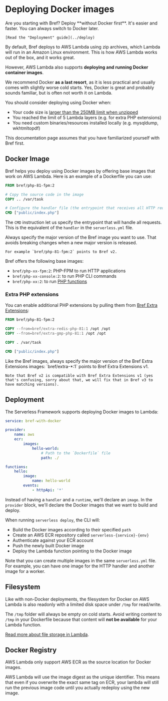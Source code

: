 
# Deploying Docker images

<Callout type="warning">
    Are you starting with Bref? Deploy **without Docker first**. It's easier and faster. You can always switch to Docker later.

    [Read the "Deployment" guide](../deploy)
</Callout>

By default, Bref deploys to AWS Lambda using zip archives, which Lambda will run in an Amazon Linux environment. This is how AWS Lambda works out of the box, and it works great.

However, AWS Lambda also supports **deploying and running Docker container images**.

We recommend Docker **as a last resort**, as it is less practical and usually comes with slightly worse cold starts. Yes, Docker is great and probably sounds familiar, but is often not worth it on Lambda.

You should consider deploying using Docker when:

- Your code size is [larger than the 250MB limit when unzipped](../environment/storage.md)
- You reached the limit of 5 Lambda layers (e.g. for extra PHP extensions)
- You need custom binaries/resources installed locally (e.g. mysqldump, wkhtmltopdf)

<Callout type="warning">
    This documentation page assumes that you have familiarized yourself with Bref first.
</Callout>

## Docker Image

Bref helps you deploy using Docker images by offering base images that work on AWS Lambda. Here is an example of a Dockerfile you can use:

```dockerfile filename="Dockerfile"
FROM bref/php-81-fpm:2

# Copy the source code in the image
COPY .. /var/task

# Configure the handler file (the entrypoint that receives all HTTP requests)
CMD ["public/index.php"]
```

The `CMD` instruction let us specify the entrypoint that will handle all requests. This is the equivalent of the `handler` in the `serverless.yml` file.

<Callout>
    Always specify the major version of the Bref image you want to use. That avoids breaking changes when a new major version is released.

    For example `bref/php-81-fpm:2` points to Bref v2.
</Callout>

Bref offers the following base images:

- `bref/php-xx-fpm:2`: PHP-FPM to run HTTP applications
- `bref/php-xx-console:2`: to run PHP CLI commands
- `bref/php-xx:2`: to run [PHP functions](../functions/README.md)

### Extra PHP extensions

You can enable additional PHP extensions by pulling them from [Bref Extra Extensions](https://github.com/brefphp/extra-php-extensions):

```dockerfile filename="Dockerfile" {3-4}
FROM bref/php-81-fpm:2

COPY --from=bref/extra-redis-php-81:1 /opt /opt
COPY --from=bref/extra-gmp-php-81:1 /opt /opt

COPY . /var/task

CMD ["public/index.php"]
```

<Callout>
    Like the Bref images, always specify the major version of the Bref Extra Extensions images: `bref/extra-*:1` points to Bref Extra Extensions v1.

    Note that Bref v2 is compatible with Bref Extra Extensions v1 (yes that's confusing, sorry about that, we will fix that in Bref v3 to have matching versions).
</Callout>

## Deployment

The Serverless Framework supports deploying Docker images to Lambda:

```yml filename="serverless.yml" {5-9,13-14}
service: bref-with-docker

provider:
    name: aws
    ecr:
        images:
            hello-world:
                # Path to the `Dockerfile` file
                path: ./

functions:
    hello:
        image:
            name: hello-world
        events:
            - httpApi: '*'
```

Instead of having a `handler` and a `runtime`, we'll declare an `image`. In the `provider` block, we'll declare the Docker images that we want to build and deploy.

When running `serverless deploy`, the CLI will:

- Build the Docker images according to their specified `path`
- Create an AWS ECR repository called `serverless-{service}-{env}`
- Authenticate against your ECR account
- Push the newly built Docker image
- Deploy the Lambda function pointing to the Docker image

Note that you can create multiple images in the same `serverless.yml` file. For example, you can have one image for the HTTP handler and another image for a worker.

## Filesystem

Like with non-Docker deployments, the filesystem for Docker on AWS Lambda is also readonly with a limited disk space under `/tmp` for read/write.

The `/tmp` folder will always be empty on cold starts. Avoid writing content to `/tmp` in your Dockerfile because that content will **not be available** for your Lambda function.

[Read more about file storage in Lambda](../environment/storage.md).

## Docker Registry

AWS Lambda only support AWS ECR as the source location for Docker images.

AWS Lambda will use the image digest as the unique identifier. This means that even if you overwrite the exact same tag on ECR, your lambda will still run the previous image code until you actually redeploy using the new image.
